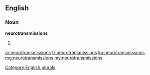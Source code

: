 ==English==

===Noun===
'''neurotransmissions'''

# {{plural of|[[neurotransmission]]}}

[[Category:English plurals]]

[[ar:neurotransmissions]]
[[fr:neurotransmissions]]
[[ku:neurotransmissions]]
[[mg:neurotransmissions]]
[[my:neurotransmissions]]